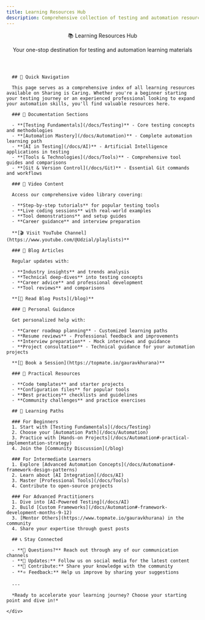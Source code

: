 ```yaml
---
title: Learning Resources Hub
description: Comprehensive collection of testing and automation resources, tutorials, and learning materials
---
```



<Layout
  title="Learning Resources Hub"
  description="Comprehensive collection of testing and automation resources, tutorials, and learning materials">
  
  <header className={styles.heroBanner}>
    <div className="container">
      <Heading as="h1" className="hero__title">
        📚 Learning Resources Hub
      </Heading>
      <p className="hero__subtitle">
        Your one-stop destination for testing and automation learning materials
      </p>
    </div>
  </header>

  <main>
    <div className="container margin-vert--lg">
      
      ## 🎯 Quick Navigation
      
      This page serves as a comprehensive index of all learning resources available on Sharing is Caring. Whether you're a beginner starting your testing journey or an experienced professional looking to expand your automation skills, you'll find valuable resources here.
      
      ### 📖 Documentation Sections
      
      - **[Testing Fundamentals](/docs/Testing)** - Core testing concepts and methodologies
      - **[Automation Mastery](/docs/Automation)** - Complete automation learning path
      - **[AI in Testing](/docs/AI)** - Artificial Intelligence applications in testing
      - **[Tools & Technologies](/docs/Tools)** - Comprehensive tool guides and comparisons
      - **[Git & Version Control](/docs/Git)** - Essential Git commands and workflows
      
      ### 🎥 Video Content
      
      Access our comprehensive video library covering:
      
      - **Step-by-step tutorials** for popular testing tools
      - **Live coding sessions** with real-world examples
      - **Tool demonstrations** and setup guides
      - **Career guidance** and interview preparation
      
      **[🎬 Visit YouTube Channel](https://www.youtube.com/@Udzial/playlists)**
      
      ### 📝 Blog Articles
      
      Regular updates with:
      
      - **Industry insights** and trends analysis
      - **Technical deep-dives** into testing concepts
      - **Career advice** and professional development
      - **Tool reviews** and comparisons
      
      **[📖 Read Blog Posts](/blog)**
      
      ### 🤝 Personal Guidance
      
      Get personalized help with:
      
      - **Career roadmap planning** - Customized learning paths
      - **Resume reviews** - Professional feedback and improvements
      - **Interview preparation** - Mock interviews and guidance
      - **Project consultation** - Technical guidance for your automation projects
      
      **[📅 Book a Session](https://topmate.io/gauravkhurana)**
      
      ### 🔧 Practical Resources
      
      - **Code templates** and starter projects
      - **Configuration files** for popular tools
      - **Best practices** checklists and guidelines
      - **Community challenges** and practice exercises
      
      ## 🌟 Learning Paths
      
      ### For Beginners
      1. Start with [Testing Fundamentals](/docs/Testing)
      2. Choose your [Automation Path](/docs/Automation)
      3. Practice with [Hands-on Projects](/docs/Automation#-practical-implementation-strategy)
      4. Join the [Community Discussion](/blog)
      
      ### For Intermediate Learners
      1. Explore [Advanced Automation Concepts](/docs/Automation#-framework-design-patterns)
      2. Learn about [AI Integration](/docs/AI)
      3. Master [Professional Tools](/docs/Tools)
      4. Contribute to open-source projects
      
      ### For Advanced Practitioners
      1. Dive into [AI-Powered Testing](/docs/AI)
      2. Build [Custom Frameworks](/docs/Automation#-framework-development-months-9-12)
      3. [Mentor Others](https://www.topmate.io/gauravkhurana) in the community
      4. Share your expertise through guest posts
      
      ## 📞 Stay Connected
      
      - **💬 Questions?** Reach out through any of our communication channels
      - **📢 Updates:** Follow us on social media for the latest content
      - **🤝 Contribute:** Share your knowledge with the community
      - **⭐ Feedback:** Help us improve by sharing your suggestions
      
      ---
      
      *Ready to accelerate your learning journey? Choose your starting point and dive in!*
      
    </div>
  </main>
</Layout>
